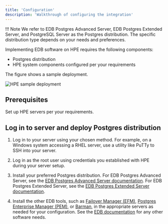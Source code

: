 ```yaml
---
title: 'Configuration'
description: 'Walkthrough of configuring the integration'
---
```


!!! Note
    We refer to EDB Postgres Advanced Server, EDB Postgres Extended Server, and PostgreSQL Server as the Postgres distribution. The specific distribution type depends on your needs and preferences.

Implementing EDB software on HPE requires the following components:

- Postgres distribution
- HPE system components configured per your requirements

The figure shows a sample deployment.

![HPE sample deployment](Images/SampleDeployment.png)

## Prerequisites

Set up HPE servers per your requirements.

## Log in to server and deploy Postgres distribution

1. Log in to your server using your chosen method. For example, on a Windows system accessing a RHEL server, use a utility like PuTTy to SSH into your server.

2. Log in as the root user using credentials you established with HPE during your server setup.

3. Install your preferred Postgres distribution. For EDB Postgres Advanced Server, see the [EDB Postgres Advanced Server documentation](/epas/latest/). For EDB Postgres Extended Server, see the [EDB Postgres Extended Server documentation](/pge/latest/). 

4. Install the other EDB tools, such as [Failover Manager (EFM)](/efm/latest/), [Postgres Enterprise Manager (PEM)](/pem/latest/), or [Barman](/supported-open-source/barman/), in the appropriate servers as needed for your configuration. See the [EDB documentation](https://www.enterprisedb.com/docs) for any other software needs.
